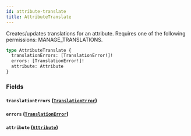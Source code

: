 ```yaml
---
id: attribute-translate
title: AttributeTranslate
---
```



Creates/updates translations for an attribute. Requires one of the following permissions: MANAGE_TRANSLATIONS.

```graphql
type AttributeTranslate {
  translationErrors: [TranslationError!]!
  errors: [TranslationError!]!
  attribute: Attribute
}
```


### Fields

#### `translationErrors` ([`TranslationError`](../../../developer/api-reference/objects/translation-error))




#### `errors` ([`TranslationError`](../../../developer/api-reference/objects/translation-error))




#### `attribute` ([`Attribute`](../../../developer/api-reference/objects/attribute))






